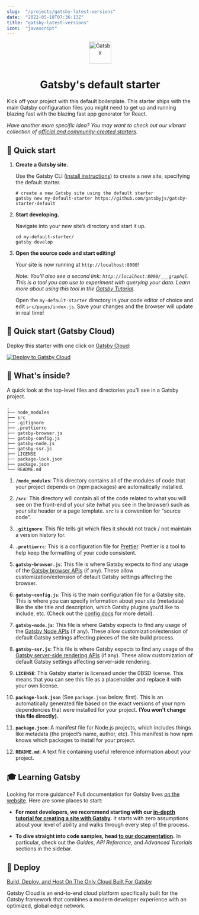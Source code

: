 ```yaml
---
slug:  "/projects/gatsby-latest-versions"
date:  "2022-05-18T07:36:13Z"
title: "gatsby-latest-versions"
icon:  "javascript"
---
```


<!-- AUTO-GENERATED-CONTENT:START (STARTER) -->
<p align="center">
  <a href="https://www.gatsbyjs.com">
    <img alt="Gatsby" src="https://www.gatsbyjs.com/Gatsby-Monogram.svg" width="60" />
  </a>
</p>
<h1 align="center">
  Gatsby's default starter
</h1>

Kick off your project with this default boilerplate. This starter ships with the main Gatsby configuration files you might need to get up and running blazing fast with the blazing fast app generator for React.

_Have another more specific idea? You may want to check out our vibrant collection of [official and community-created starters](https://www.gatsbyjs.com/docs/gatsby-starters/)._

## 🚀 Quick start

1.  **Create a Gatsby site.**

    Use the Gatsby CLI ([install instructions](https://www.gatsbyjs.com/docs/tutorial/part-0/#gatsby-cli)) to create a new site, specifying the default starter.

    ```shell
    # create a new Gatsby site using the default starter
    gatsby new my-default-starter https://github.com/gatsbyjs/gatsby-starter-default
    ```

1.  **Start developing.**

    Navigate into your new site’s directory and start it up.

    ```shell
    cd my-default-starter/
    gatsby develop
    ```

1.  **Open the source code and start editing!**

    Your site is now running at `http://localhost:8000`!

    _Note: You'll also see a second link: _`http://localhost:8000/___graphql`_. This is a tool you can use to experiment with querying your data. Learn more about using this tool in the [Gatsby Tutorial](https://www.gatsbyjs.com/docs/tutorial/part-4/#use-graphiql-to-explore-the-data-layer-and-write-graphql-queries)._

    Open the `my-default-starter` directory in your code editor of choice and edit `src/pages/index.js`. Save your changes and the browser will update in real time!

## 🚀 Quick start (Gatsby Cloud)

Deploy this starter with one click on [Gatsby Cloud](https://www.gatsbyjs.com/cloud/):

[<img src="https://www.gatsbyjs.com/deploynow.svg" alt="Deploy to Gatsby Cloud">](https://www.gatsbyjs.com/dashboard/deploynow?url=https://github.com/gatsbyjs/gatsby-starter-default)

## 🧐 What's inside?

A quick look at the top-level files and directories you'll see in a Gatsby project.

    .
    ├── node_modules
    ├── src
    ├── .gitignore
    ├── .prettierrc
    ├── gatsby-browser.js
    ├── gatsby-config.js
    ├── gatsby-node.js
    ├── gatsby-ssr.js
    ├── LICENSE
    ├── package-lock.json
    ├── package.json
    └── README.md

1.  **`/node_modules`**: This directory contains all of the modules of code that your project depends on (npm packages) are automatically installed.

2.  **`/src`**: This directory will contain all of the code related to what you will see on the front-end of your site (what you see in the browser) such as your site header or a page template. `src` is a convention for “source code”.

3.  **`.gitignore`**: This file tells git which files it should not track / not maintain a version history for.

4.  **`.prettierrc`**: This is a configuration file for [Prettier](https://prettier.io/). Prettier is a tool to help keep the formatting of your code consistent.

5.  **`gatsby-browser.js`**: This file is where Gatsby expects to find any usage of the [Gatsby browser APIs](https://www.gatsbyjs.com/docs/reference/config-files/gatsby-browser/) (if any). These allow customization/extension of default Gatsby settings affecting the browser.

6.  **`gatsby-config.js`**: This is the main configuration file for a Gatsby site. This is where you can specify information about your site (metadata) like the site title and description, which Gatsby plugins you’d like to include, etc. (Check out the [config docs](https://www.gatsbyjs.com/docs/reference/config-files/gatsby-config/) for more detail).

7.  **`gatsby-node.js`**: This file is where Gatsby expects to find any usage of the [Gatsby Node APIs](https://www.gatsbyjs.com/docs/reference/config-files/gatsby-node/) (if any). These allow customization/extension of default Gatsby settings affecting pieces of the site build process.

8.  **`gatsby-ssr.js`**: This file is where Gatsby expects to find any usage of the [Gatsby server-side rendering APIs](https://www.gatsbyjs.com/docs/reference/config-files/gatsby-ssr/) (if any). These allow customization of default Gatsby settings affecting server-side rendering.

9.  **`LICENSE`**: This Gatsby starter is licensed under the 0BSD license. This means that you can see this file as a placeholder and replace it with your own license.

10. **`package-lock.json`** (See `package.json` below, first). This is an automatically generated file based on the exact versions of your npm dependencies that were installed for your project. **(You won’t change this file directly).**

11. **`package.json`**: A manifest file for Node.js projects, which includes things like metadata (the project’s name, author, etc). This manifest is how npm knows which packages to install for your project.

12. **`README.md`**: A text file containing useful reference information about your project.

## 🎓 Learning Gatsby

Looking for more guidance? Full documentation for Gatsby lives [on the website](https://www.gatsbyjs.com/). Here are some places to start:

- **For most developers, we recommend starting with our [in-depth tutorial for creating a site with Gatsby](https://www.gatsbyjs.com/tutorial/).** It starts with zero assumptions about your level of ability and walks through every step of the process.

- **To dive straight into code samples, head [to our documentation](https://www.gatsbyjs.com/docs/).** In particular, check out the _Guides_, _API Reference_, and _Advanced Tutorials_ sections in the sidebar.

## 💫 Deploy

[Build, Deploy, and Host On The Only Cloud Built For Gatsby](https://www.gatsbyjs.com/products/cloud/)

Gatsby Cloud is an end-to-end cloud platform specifically built for the Gatsby framework that combines a modern developer experience with an optimized, global edge network.

<!-- AUTO-GENERATED-CONTENT:END -->
